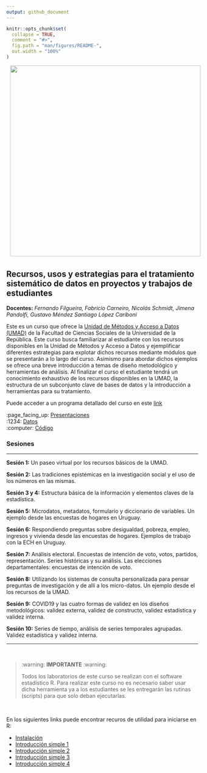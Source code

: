 ---
output: github_document
---

<!-- README.md is generated from README.Rmd. Please edit that file -->

```{r, include = FALSE}
knitr::opts_chunk$set(
  collapse = TRUE,
  comment = "#>",
  fig.path = "man/figures/README-",
  out.width = "100%"
)
```



<!-- badges: start -->
<!-- badges: end -->

<img src="fig/init.png" style="margin-left:10px;margin-bottom:5px;" width="500" align="rigth">

## Recursos, usos y estrategias para el tratamiento sistemático de datos en proyectos y trabajos de estudiantes 

__Docentes:__ _Fernando Filgueira, Fabricio Carneiro, Nicolás Schmidt, Jimena Pandolfi, Gustavo Méndez Santiago López Cariboni_


Este es un curso que ofrece la [Unidad de Métodos y Acceso a Datos (UMAD)](https://umad.cienciassociales.edu.uy/) de la Facultad de Ciencias Sociales de la Universidad de la República. Este curso busca familiarizar al estudiante con los recursos disponibles en la Unidad de Métodos y Acceso a Datos y ejemplificar diferentes estrategias para explotar dichos recursos mediante módulos que se presentarán a lo largo del curso. Asimismo para abordar dichos ejemplos se ofrece una breve introducción a temas de diseño metodológico y herramientas de análisis. Al finalizar el curso el estudiante tendrá un conocimiento exhaustivo de los recursos disponibles en la UMAD, la estructura de un subconjunto clave de bases de datos y la introducción a herramientas para su tratamiento.  

Puede acceder a un programa detallado del curso en este [link](https://github.com/UMAD-FCS/Curso-UMAD/tree/master/Insumos/Programa)

:page_facing_up: [Presentaciones](https://github.com/UMAD-FCS/Curso-UMAD/tree/master/Insumos/Presentaciones)        
:1234: [Datos](https://github.com/UMAD-FCS/Curso-UMAD/tree/master/Insumos/Datos)             
:computer: [Código](https://github.com/UMAD-FCS/Curso-UMAD/tree/master/Insumos/Codigo)   



### Sesiones

-------

**Sesión 1:** Un paseo virtual por los recursos básicos de la UMAD.

**Sesión 2:** Las tradiciones epistémicas en la investigación social y el uso de los números en las mismas.

**Sesión 3 y 4:** Estructura básica de la información y elementos claves de la estadística.

**Sesión 5:** Microdatos, metadatos, formulario y diccionario de variables. Un ejemplo desde las encuestas de hogares en Uruguay.

**Sesión 6:** Respondiendo preguntas sobre desigualdad, pobreza, empleo, ingresos y vivienda desde las encuestas de hogares. Ejemplos de trabajo con la ECH en Uruguay.

**Sesión 7:** Análisis electoral. Encuestas de intención de voto, votos, partidos, representación. Series históricas y su análisis. Las elecciones departamentales: encuestas de intención de voto.

 **Sesión 8:** Utilizando los sistemas de consulta personalizada para pensar preguntas de investigación y de allí a los micro-datos. Un ejemplo desde el los recursos de la UMAD.

**Sesión 9:** COVID19 y las cuatro formas de validez en los diseños metodológicos: validez externa, validez de constructo, validez estadística y validez interna.

**Sesión 10:** Series de tiempo, análisis de  series temporales agrupadas. Validez estadística y validez interna.

---

<br />

> :warning: **IMPORTANTE** :warning:
>
> Todos los laboratorios de este curso se realizan con el software estadístico R. Para realizar este curso no es necesario saber usar dicha herramienta ya a los estudiantes se les entregarán las rutinas (scripts) para que solo deban ejecutarlas.

<br />

En los siguientes links puede encontrar recuros de utilidad para iniciarse en R:

* [Instalación]()
* [Introducción simple 1 ]()
* [Introducción simple 2 ]()
* [Introducción simple 3 ]()
* [Introducción simple 4 ]()







